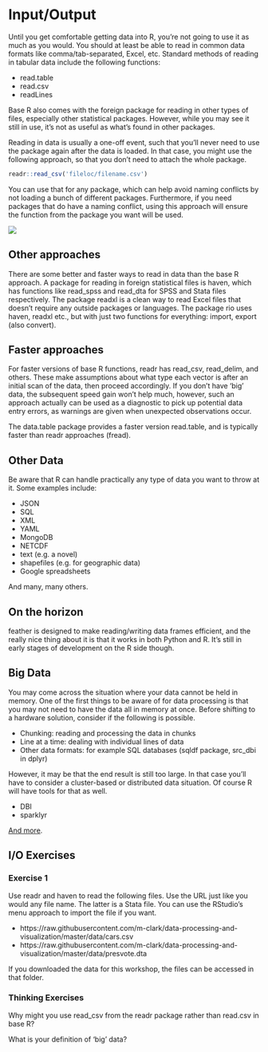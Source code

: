 
# Input/Output {#io}

Until you get comfortable getting data into R, you're not going to use it as much as you would.  You should at least be able to read in common data formats like comma/tab-separated, Excel, etc. Standard methods of reading in tabular data include the following functions:

- <span class="func">read.table</span>
- <span class="func">read.csv</span>
- <span class="func">readLines</span>

Base R also comes with the <span class="pack">foreign</span> package for reading in other types of files, especially other statistical packages. However, while you may see it still in use, it's not as useful as what's found in other packages.


<div class='note'>
Reading in data is usually a one-off event, such that you'll never need to use the package again after the data is loaded.  In that case, you might use the following approach, so that you don't need to attach the whole package.

```r
readr::read_csv('fileloc/filename.csv')
```

You can use that for any package, which can help avoid naming conflicts by not loading a bunch of different packages. Furthermore, if you need packages that do have a naming conflict, using this approach will ensure the function from the package you want will be used.

<img class='img-note' src="img/R.ico" style="display:block; margin: 0 auto;"> 
</div>

## Other approaches

There are some better and faster ways to read in data than the base R approach.  A package for reading in foreign statistical files is <span class="pack">haven</span>, which has functions like <span class="func">read_spss</span> and <span class="func">read_dta</span> for SPSS and Stata files respectively.  The package <span class="pack">readxl</span> is a clean way to read Excel files that doesn't require any outside packages or languages.  The package <span class="pack">rio</span> uses <span class="pack">haven</span>, <span class="pack">readxl</span> etc., but with just two functions for everything: <span class="func">import</span>, <span class="func">export</span> (also <span class="func">convert</span>).


## Faster approaches

For faster versions of base R functions, <span class="pack">readr</span> has <span class="func">read_csv</span>, <span class="func">read_delim</span>, and others.  These make assumptions about what type each vector is after an initial scan of the data, then proceed accordingly.  If you don't have 'big' data, the subsequent speed gain won't help much, however, such an approach actually can be used as a diagnostic to pick up potential data entry errors, as warnings are given when unexpected observations occur.

The <span class="pack">data.table</span> package provides a faster version <span class="func">read.table</span>, and is typically faster than <span class="pack">readr</span> approaches (<span class="func">fread</span>).


## Other Data

Be aware that R can handle practically any type of data you want to throw at it. Some examples include:

- JSON
- SQL
- XML
- YAML
- MongoDB
- NETCDF
- text (e.g. a novel)
- shapefiles (e.g. for geographic data)
- Google spreadsheets

And many, many others.


## On the horizon
 
<span class="pack">feather</span> is designed to make reading/writing data frames efficient, and the really nice thing about it is that it works in both Python and R. It's still in early stages of development on the R side though.


## Big Data

You may come across the situation where your data cannot be held in memory.  One of the first things to be aware of for data processing is that you may not need to have the data all in memory at once.  Before shifting to a hardware solution, consider if the following is possible.

- <span class="emph">Chunking</span>: reading and processing the data in chunks
- Line at a time: dealing with individual lines of data
- Other data formats: for example SQL databases (<span class="pack">sqldf</span> package, <span class="func">src_dbi</span> in <span class="pack">dplyr</span>)

However, it may be that the end result is still too large.  In that case you'll have to consider a cluster-based or distributed data situation.  Of course R will have tools for that as well.

- <span class="pack">DBI</span>
- <span class="pack">sparklyr</span>

[And more](https://db.rstudio.com/).

## I/O Exercises

### Exercise 1

Use <span class="">readr</span> and <span class="">haven</span> to read the following files. Use the URL just like you would any file name.  The latter is a Stata file.  You can use the RStudio's menu approach to import the file if you want.

- https://raw.githubusercontent.com/m-clark/data-processing-and-visualization/master/data/cars.csv
- https://raw.githubusercontent.com/m-clark/data-processing-and-visualization/master/data/presvote.dta

If you downloaded the data for this workshop, the files can be accessed in that folder.

### Thinking Exercises

Why might you use <span class="func">read_csv</span> from the <span class="pack">readr</span> package rather than <span class="func">read.csv</span> in base R?

What is your definition of 'big' data?